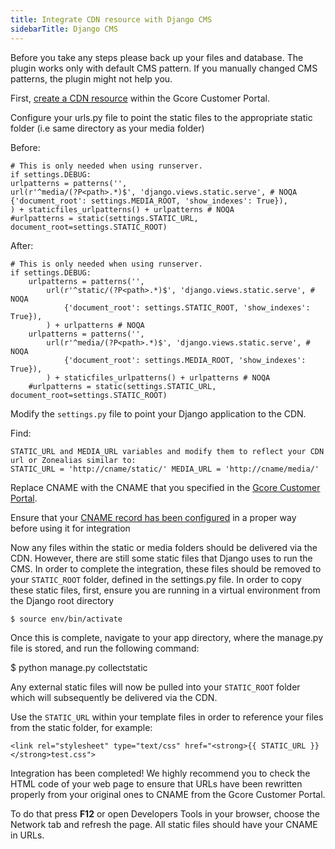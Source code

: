 ---
title: Integrate CDN resource with Django CMS
sidebarTitle: Django CMS
---

Before you take any steps please back up your files and database. The plugin works only with default CMS pattern. If you manually changed CMS patterns, the plugin might not help you.

First, [create a CDN resource](/cdn/getting-started/create-a-cdn-resource/create-a-cdn-resource-for-only-static-files) within the Gcore Customer Portal.

Configure your urls.py file to point the static files to the appropriate static folder (i.e same directory as your media folder)

Before:
    
```
# This is only needed when using runserver.   
if settings.DEBUG:   
urlpatterns = patterns('',   
url(r'^media/(?P<path>.*)$', 'django.views.static.serve', # NOQA   
{'document_root': settings.MEDIA_ROOT, 'show_indexes': True}),   
) + staticfiles_urlpatterns() + urlpatterns # NOQA   
#urlpatterns = static(settings.STATIC_URL, document_root=settings.STATIC_ROOT)
```

After:
    
```
# This is only needed when using runserver.
if settings.DEBUG:
    urlpatterns = patterns('',
        url(r'^static/(?P<path>.*)$', 'django.views.static.serve', # NOQA
            {'document_root': settings.STATIC_ROOT, 'show_indexes': True}),
        ) + urlpatterns # NOQA
    urlpatterns = patterns('',
        url(r'^media/(?P<path>.*)$', 'django.views.static.serve', # NOQA
            {'document_root': settings.MEDIA_ROOT, 'show_indexes': True}),
        ) + staticfiles_urlpatterns() + urlpatterns # NOQA
    #urlpatterns = static(settings.STATIC_URL, document_root=settings.STATIC_ROOT)
```

Modify the `settings.py` file to point your Django application to the CDN.

Find:
    
```
STATIC_URL and MEDIA_URL variables and modify them to reflect your CDN url or Zonealias similar to:   
STATIC_URL = 'http://cname/static/' MEDIA_URL = 'http://cname/media/'
```

Replace CNAME with the CNAME that you specified in the [Gcore Customer Portal](https://accounts.gcore.com/reports/dashboard).

Ensure that your [CNAME record has been configured](/cdn/cdn-resource-options/general/create-and-set-a-custom-domain-for-the-content-delivery-via-cdn) in a proper way before using it for integration 

Now any files within the static or media folders should be delivered via the CDN. However, there are still some static files that Django uses to run the CMS. In order to complete the integration, these files should be removed to your `STATIC_ROOT` folder, defined in the settings.py file. In order to copy these static files, first, ensure you are running in a virtual environment from the Django root directory
    
```
$ source env/bin/activate
```

Once this is complete, navigate to your app directory, where the manage.py file is stored, and run the following command:
    
    
$ python manage.py collectstatic

Any external static files will now be pulled into your `STATIC_ROOT` folder which will subsequently be delivered via the CDN. 

Use the `STATIC_URL` within your template files in order to reference your files from the static folder, for example:

```
<link rel="stylesheet" type="text/css" href="<strong>{{ STATIC_URL }}</strong>test.css">
```

Integration has been completed! We highly recommend you to check the HTML code of your web page to ensure that URLs have been rewritten properly from your original ones to CNAME from the Gcore Customer Portal.

To do that press **F12** or open Developers Tools in your browser, choose the Network tab and refresh the page. All static files should have your CNAME in URLs.